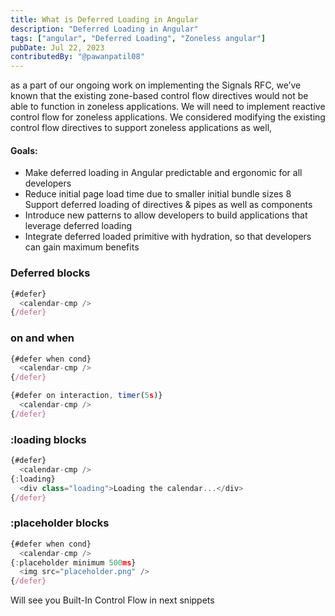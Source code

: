 ```yaml
---
title: What is Deferred Loading in Angular
description: "Deferred Loading in Angular"
tags: ["angular", "Deferred Loading", "Zoneless angular"]
pubDate: Jul 22, 2023
contributedBy: "@pawanpatil08"
---
```


as a part of our ongoing work on implementing the Signals RFC,
we’ve known that the existing zone-based control flow directives would not be able to function in zoneless applications.
We will need to implement reactive control flow for zoneless applications.
We considered modifying the existing control flow directives to support zoneless applications as well,

#### Goals:

- Make deferred loading in Angular predictable and ergonomic for all developers
- Reduce initial page load time due to smaller initial bundle sizes
  8 Support deferred loading of directives & pipes as well as components
- Introduce new patterns to allow developers to build applications that leverage deferred loading
- Integrate deferred loaded primitive with hydration, so that developers can gain maximum benefits

### Deferred blocks

```typescript
{#defer}
  <calendar-cmp />
{/defer}
```

### on and when

```typescript
{#defer when cond}
  <calendar-cmp />
{/defer}
```

```typescript
{#defer on interaction, timer(5s)}
  <calendar-cmp />
{/defer}
```

### :loading blocks

```typescript
{#defer}
  <calendar-cmp />
{:loading}
  <div class="loading">Loading the calendar...</div>
{/defer}
```

### :placeholder blocks

```typescript
{#defer when cond}
  <calendar-cmp />
{:placeholder minimum 500ms}
  <img src="placeholder.png" />
{/defer}
```

Will see you Built-In Control Flow in next snippets
